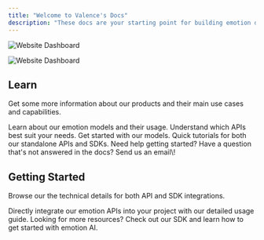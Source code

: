 ```yaml
---
title: "Welcome to Valence's Docs"
description: "These docs are your starting point for building emotion detection and understanding into your application. Valence’s APIs allow for real-time and asynchronous processing of voice data for emotion analysis, allowing you to create rich, emotionally-intelligent user experiences. We offer REST interfaces alongside simple integration examples so you can get our emotion AI up and running easily. "
---
```


<img
  className="block dark:hidden"
  src="/ValenceCallCenterDashboard.png"
  alt="Website Dashboard"
  title={true}
/>

<img
  className="hidden dark:block"
  src="/ValenceCallCenterDashboard.png"
  alt="Website Dashboard"
/>

## Learn

Get some more information about our products and their main use cases and capabilities.

<CardGroup cols={3}>
  <Card title="Introduction" icon="newspaper" href="/introduction">
    Learn about our emotion models and their usage. Understand which APIs best suit your needs.
  </Card>
  <Card title="Quickstart" icon="arrow-pointer" href="/quickstart">
    Get started with our models. Quick tutorials for both our standalone APIs and SDKs.
  </Card>
  <Card title="Support" icon="screwdriver-wrench" href="https://getvalenceai.com/contact">
    Need help getting started? Have a question that's not answered in the docs? Send us an email\!
  </Card>
</CardGroup>

## Getting Started

Browse our the technical details for both API and SDK integrations.

<CardGroup cols={2}>
  <Card title="API Reference" icon="code" href="/api-reference/introduction">
    Directly integrate our emotion APIs into your project with our detailed usage guide.
  </Card>
  <Card title="SDK Reference" icon="file-pen" href="/SDK/python">
    Looking for more resources? Check out our SDK and learn how to get started with emotion AI.
  </Card>
</CardGroup>
